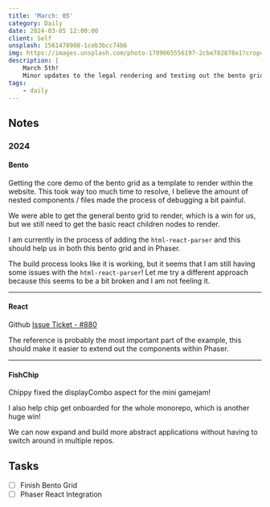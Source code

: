 ```yaml
---
title: 'March: 05'
category: Daily
date: 2024-03-05 12:00:00
client: Self
unsplash: 1561478908-1ceb3bcc74b6
img: https://images.unsplash.com/photo-1709065556197-2cbe782878e1?crop=entropy&cs=srgb&fm=jpg&ixid=MnwzNjM5Nzd8MHwxfHJhbmRvbXx8fHx8fHx8fDE2ODE3NDg2ODY&ixlib=rb-4.0.3&q=85
description: |
    March 5th!
    Minor updates to the legal rendering and testing out the bento grid.
tags:
    - daily
---
```




<MDXJS>

## Notes

</MDXJS>

<MDXJS>

### 2024

<MDXJS>

#### Bento

Getting the core demo of the bento grid as a template to render within the website.
This took way too much time to resolve, I believe the amount of nested components / files made the process of debugging a bit painful.

We were able to get the general bento grid to render, which is a win for us, but we still need to get the basic react children nodes to render.

I am currently in the process of adding the `html-react-parser` and this should help us in both this bento grid and in Phaser.

The build process looks like it is working, but it seems that I am still having some issues with the `html-react-parser`!
Let me try a different approach because this seems to be a bit broken and I am not feeling it.

</MDXJS>

---

<MDXJS>

#### React

Github [Issue Ticket - #880](https://github.com/KBVE/kbve/issues/880)

The reference is probably the most important part of the example, this should make it easier to extend out the components within Phaser.

</MDXJS>

---

<MDXJS>

#### FishChip

Chippy fixed the displayCombo aspect for the mini gamejam!

I also help chip get onboarded for the whole monorepo, which is another huge win!

We can now expand and build more abstract applications without having to switch around in multiple repos.

</MDXJS>



</MDXJS>


<MDXJS>

## Tasks

- [ ] Finish Bento Grid
- [ ] Phaser React Integration

</MDXJS>

